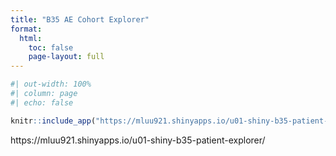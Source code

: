 ```yaml
---
title: "B35 AE Cohort Explorer"
format:
  html:
    toc: false
    page-layout: full
---
```


```r
#| out-width: 100%
#| column: page
#| echo: false

knitr::include_app("https://mluu921.shinyapps.io/u01-shiny-b35-patient-explorer/", height = '800px')
```

https://mluu921.shinyapps.io/u01-shiny-b35-patient-explorer/
